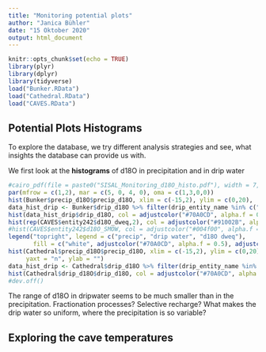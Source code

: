 ```yaml
---
title: "Monitoring potential plots"
author: "Janica Bühler"
date: "15 Oktober 2020"
output: html_document
---
```


```r
knitr::opts_chunk$set(echo = TRUE)
library(plyr)
library(dplyr)
library(tidyverse)
load("Bunker.RData")
load("Cathedral.RData")
load("CAVES.RData")
```

## Potential Plots Histograms

To explore the database, we try different analysis strategies and see, what insights the database can provide us with. 

We first look at the **histograms** of d18O in precipitation and in drip water

```r
#cairo_pdf(file = paste0("SISAL_Monitoring_d18O_histo.pdf"), width = 7, height = 4)
par(mfrow = c(1,2), mar = c(5, 0, 4, 0), oma = c(1,3,0,0))
hist(Bunker$precip_d18O$precip_d18O, xlim = c(-15,2), ylim = c(0,20),  main = "d18O at Bunker cave", xlab = "d18O in permil")
data_hist_drip <- Bunker$drip_d18O %>% filter(drip_entity_name %in% c("bunker_cave_ts_1", "bunker_cave_ts_2"))
hist(data_hist_drip$drip_d18O, col = adjustcolor("#70A0CD", alpha.f = 0.5), add = TRUE)
hist(rep(CAVES$entity242$d18O_dweq,2), col = adjustcolor("#91002B", alpha.f = 0.7), add = TRUE)
#hist(CAVES$entity242$d18O_SMOW, col = adjustcolor("#004f00", alpha.f = 0.7), add = TRUE)
legend("topright", legend = c("precip", "drip water", "d18O dweq"), 
       fill = c("white", adjustcolor("#70A0CD", alpha.f = 0.5), adjustcolor("#91002B", alpha.f = 0.7)))
hist(Cathedral$precip_d18O$precip_d18O, xlim = c(-15,2), ylim = c(0,20),  main = "d18O at Cathedral cave", xlab = "d18O in permil",
     yaxt = "n", ylab = "")
data_hist_drip <- Cathedral$drip_d18O %>% filter(drip_entity_name %in% c("cathedral_cave_drip279"))
hist(Cathedral$drip_d18O$drip_d18O, col = adjustcolor("#70A0CD", alpha.f = 0.5), add = TRUE)
#dev.off()

```

The range of d18O in dripwater seems to be much smaller than in the precipitation. Fractionation processes? Selective recharge? What makes the drip water so uniform, where the precipitation is so variable?


## Exploring the cave temperatures

